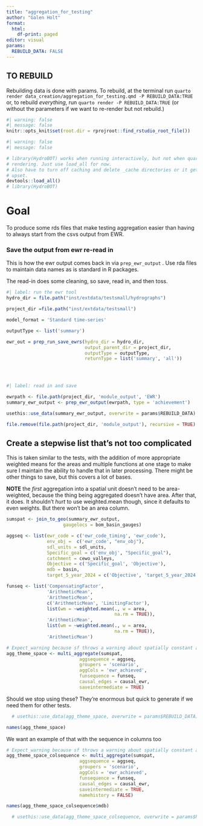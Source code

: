 ```yaml
---
title: "aggregation_for_testing"
author: "Galen Holt"
format:
  html:
    df-print: paged
editor: visual
params:
  REBUILD_DATA: FALSE
---
```


## TO REBUILD

Rebuilding data is done with params. To rebuild, at the terminal run `quarto render data_creation/aggregation_for_testing.qmd -P REBUILD_DATA:TRUE` or, to rebuild *everything*, run `quarto render -P REBUILD_DATA:TRUE` (or without the parameters if we want to re-render but not rebuild.)

```r
#| warning: false
#| message: false
knitr::opts_knit$set(root.dir = rprojroot::find_rstudio_root_file())

```

```r
#| warning: false
#| message: false

# library(HydroBOT) works when running interactively, but not when quarto
# rendering. Just use load_all for now.
# Also have to turn off caching and delete _cache directories or it gets really
# upset.
devtools::load_all()
# library(HydroBOT)
```

# Goal

To produce some rds files that make testing aggregation easier than having to always start from the csvs output from EWR.

### Save the output from ewr re-read in

This is how the ewr output comes back in via `prep_ewr_output` . Use rda files to maintain data names as is standard in R packages.

The read-in does some cleaning, so save, read in, and then toss.

```r
#| label: run the ewr tool
hydro_dir = file.path("inst/extdata/testsmall/hydrographs")

project_dir =file.path("inst/extdata/testsmall")

model_format = 'Standard time-series'

outputType <- list('summary')

ewr_out = prep_run_save_ewrs(hydro_dir = hydro_dir, 
                             output_parent_dir = project_dir, 
                             outputType = outputType, 
                             returnType = list('summary', 'all'))


  
```

```r
#| label: read in and save

ewrpath <- file.path(project_dir, 'module_output', 'EWR')
summary_ewr_output <- prep_ewr_output(ewrpath, type = 'achievement')

usethis::use_data(summary_ewr_output, overwrite = params$REBUILD_DATA)

file.remove(file.path(project_dir, 'module_output'), recursive = TRUE)

```


## Create a stepwise list that's not too complicated

This is taken similar to the tests, with the addition of more appropriate weighted means for the areas and multiple functions at one stage to make sure I maintain the ability to handle that in later processing. There might be other things to save, but this covers a lot of bases.

**NOTE** the *first* aggregation into a spatial unit doesn't need to be area-weighted, because the thing being aggregated doesn't have area. After that, it does. It shouldn't *hurt* to use weighted.mean though, since it defaults to even weights. But there won't be an area column.

```r
sumspat <- join_to_geo(summary_ewr_output,
                     gaugelocs = bom_basin_gauges)

aggseq <- list(ewr_code = c('ewr_code_timing', 'ewr_code'),
               env_obj =  c('ewr_code', "env_obj"),
               sdl_units = sdl_units,
               Specific_goal = c('env_obj', "Specific_goal"),
               catchment = cewo_valleys,
               Objective = c('Specific_goal', 'Objective'),
               mdb = basin,
               target_5_year_2024 = c('Objective', 'target_5_year_2024'))

funseq <- list('CompensatingFactor',
               'ArithmeticMean',
               'ArithmeticMean',
               c('ArithmeticMean', 'LimitingFactor'),
               list(wm = ~weighted.mean(., w = area, 
                                        na.rm = TRUE)),
               'ArithmeticMean',
               list(wm = ~weighted.mean(., w = area, 
                                        na.rm = TRUE)),
               'ArithmeticMean')

# Expect_warning because sf throws a warning about spatially constant attributes. and it gets thrown multiple times
agg_theme_space <- multi_aggregate(sumspat,
                           aggsequence = aggseq,
                           groupers = 'scenario',
                           aggCols = 'ewr_achieved',
                           funsequence = funseq,
                           causal_edges = causal_ewr,
                           saveintermediate = TRUE)
```

Should we stop using these? They're enormous but quick to generate if we need them for other tests.
```r
  # usethis::use_data(agg_theme_space, overwrite = params$REBUILD_DATA)
```

```r
names(agg_theme_space)
```

We want an example of that with the sequence in columns too

```r
# Expect_warning because sf throws a warning about spatially constant attributes. and it gets thrown multiple times
agg_theme_space_colsequence <- multi_aggregate(sumspat,
                           aggsequence = aggseq,
                           groupers = 'scenario',
                           aggCols = 'ewr_achieved',
                           funsequence = funseq,
                           causal_edges = causal_ewr,
                           saveintermediate = TRUE,
                           namehistory = FALSE)
```

```r
names(agg_theme_space_colsequence$mdb)
```

```r
  # usethis::use_data(agg_theme_space_colsequence, overwrite = params$REBUILD_DATA)
```
